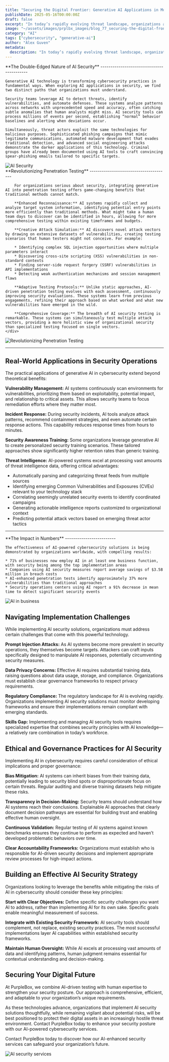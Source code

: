 ```yaml
---
title: "Securing the Digital Frontier: Generative AI Applications in Modern Cybersecurity"
publishDate: 2025-05-16T00:00:00Z
draft: false
excerpt: "In today’s rapidly evolving threat landscape, organizations are seeking innovative approaches to strengthen their security posture. Generative AI technologies present both promising innovations and concerning challenges that security professionals must navigate carefully."
image: "~/assets/images/prplbx_images/blog_77_securing-the-digital-frontier-generative-ai-applications-in-modern-cybersecurity/Securing-the-Digital-Frontier-Generative-AI-Applications-1.svg"
category: "AI"
tags: ["cybersecurity", "generative-ai"]
author: "Alex Guven"
metadata:
  description: "In today’s rapidly evolving threat landscape, organizations are seeking innovative approaches to strengthen their security posture. Generative AI technologies present both promising innovations and concerning challenges that security professionals must navigate carefully."
---
```


<div class="grid grid-cols-1 md:grid-cols-3 gap-8">
  <div class="md:col-span-2">
    **The Double-Edged Nature of AI Security**
    ------------------------------------------

    Generative AI technology is transforming cybersecurity practices in fundamental ways. When exploring AI applications in security, we find two distinct paths that organizations must understand.

    Security teams leverage AI to detect threats, identify vulnerabilities, and automate defenses. These systems analyze patterns across networks with unprecedented speed and accuracy, often catching subtle anomalies that human analysts might miss. AI security tools can process millions of events per second, establishing “normal” behavior baselines and alerting when deviations occur.

    Simultaneously, threat actors exploit the same technologies for malicious purposes. Sophisticated phishing campaigns that mimic legitimate communications, automated malware development that evades traditional detection, and advanced social engineering attacks demonstrate the darker applications of this technology. Criminal groups have already been documented using AI tools to craft convincing spear-phishing emails tailored to specific targets.
  </div>
  <div class="flex flex-col gap-8">
    <Image src={chatGptImage} alt="AI Security" />
  </div>
</div>

<div class="grid grid-cols-1 md:grid-cols-3 gap-8 mt-8">
    <div class="md:col-span-2">
        **Revolutionizing Penetration Testing**
        ---------------------------------------

        For organizations serious about security, integrating generative AI into penetration testing offers game-changing benefits that traditional methods cannot match.

        **Enhanced Reconnaissance:** AI systems rapidly collect and analyze target system information, identifying potential entry points more efficiently than traditional methods. What might take a human team days to discover can be identified in hours, allowing for more comprehensive testing within existing timeframes and budgets.

        **Creative Attack Simulation:** AI discovers novel attack vectors by drawing on extensive datasets of vulnerabilities, creating testing scenarios that human testers might not conceive. For example:

        * Identifying complex SQL injection opportunities where multiple parameters interact
        * Discovering cross-site scripting (XSS) vulnerabilities in non-standard contexts
        * Finding server-side request forgery (SSRF) vulnerabilities in API implementations
        * Detecting weak authentication mechanisms and session management flaws

        **Adaptive Testing Protocols:** Unlike static approaches, AI-driven penetration testing evolves with each assessment, continuously improving security evaluations. These systems learn from previous engagements, refining their approach based on what worked and what new vulnerabilities have emerged in the wild.

        **Comprehensive Coverage:** The breadth of AI security testing is remarkable. These systems can simultaneously test multiple attack vectors, providing a more holistic view of organizational security than specialized testing focused on single vectors.
    </div>
  <div class="flex flex-col gap-8">
    <Image src={revolutionizingPenetrationTesting} alt="Revolutionizing Penetration Testing" />
  </div>
</div>

---

**Real-World Applications in Security Operations**
--------------------------------------------------

The practical applications of generative AI in cybersecurity extend beyond theoretical benefits:

**Vulnerability Management:** AI systems continuously scan environments for vulnerabilities, prioritizing them based on exploitability, potential impact, and relationship to critical assets. This allows security teams to focus remediation efforts where they matter most.

**Incident Response:** During security incidents, AI tools analyze attack patterns, recommend containment strategies, and even automate certain response actions. This capability reduces response times from hours to minutes.

**Security Awareness Training:** Some organizations leverage generative AI to create personalized security training scenarios. These tailored approaches show significantly higher retention rates than generic training.

**Threat Intelligence:** AI-powered systems excel at processing vast amounts of threat intelligence data, offering critical advantages:

* Automatically parsing and categorizing threat feeds from multiple sources
* Identifying emerging Common Vulnerabilities and Exposures (CVEs) relevant to your technology stack
* Correlating seemingly unrelated security events to identify coordinated campaigns
* Generating actionable intelligence reports customized to organizational context
* Predicting potential attack vectors based on emerging threat actor tactics

---

<div class="grid grid-cols-1 md:grid-cols-3 gap-8 mt-8">
  <div class="md:col-span-2">
    **The Impact in Numbers**
    -------------------------

    The effectiveness of AI-powered cybersecurity solutions is being demonstrated by organizations worldwide, with compelling results:

    * 71% of businesses now employ AI in at least one business function, with security being among the top implementation areas
    * Companies using AI security measures report average savings of $3.58 million in breach costs
    * AI-enhanced penetration tests identify approximately 37% more vulnerabilities than traditional approaches
    * Security operations centers using AI report a 91% decrease in mean time to detect significant security events
  </div>
  <div>
    <Image src={screenshot1} alt="AI in business" />
  </div>
</div>


**Navigating Implementation Challenges**
----------------------------------------

While implementing AI security solutions, organizations must address certain challenges that come with this powerful technology.

**Prompt Injection Attacks:** As AI systems become more prevalent in security operations, they themselves become targets. Attackers can craft inputs specifically designed to manipulate AI responses, potentially circumventing security measures.

**Data Privacy Concerns:** Effective AI requires substantial training data, raising questions about data usage, storage, and compliance. Organizations must establish clear governance frameworks to respect privacy requirements.

**Regulatory Compliance:** The regulatory landscape for AI is evolving rapidly. Organizations implementing AI security solutions must monitor developing frameworks and ensure their implementations remain compliant with emerging standards.

**Skills Gap:** Implementing and managing AI security tools requires specialized expertise that combines security principles with AI knowledge—a relatively rare combination in today’s workforce.

**Ethical and Governance Practices for AI Security**
----------------------------------------------------

Implementing AI in cybersecurity requires careful consideration of ethical implications and proper governance:

**Bias Mitigation:** AI systems can inherit biases from their training data, potentially leading to security blind spots or disproportionate focus on certain threats. Regular auditing and diverse training datasets help mitigate these risks.

**Transparency in Decision-Making:** Security teams should understand how AI systems reach their conclusions. Explainable AI approaches that clearly document decision pathways are essential for building trust and enabling effective human oversight.

**Continuous Validation:** Regular testing of AI systems against known benchmarks ensures they continue to perform as expected and haven’t developed problematic behaviors over time.

**Clear Accountability Frameworks:** Organizations must establish who is responsible for AI-driven security decisions and implement appropriate review processes for high-impact actions.

**Building an Effective AI Security Strategy**
----------------------------------------------

Organizations looking to leverage the benefits while mitigating the risks of AI in cybersecurity should consider these key principles:

**Start with Clear Objectives:** Define specific security challenges you want AI to address, rather than implementing AI for its own sake. Specific goals enable meaningful measurement of success.

**Integrate with Existing Security Framework:** AI security tools should complement, not replace, existing security practices. The most successful implementations layer AI capabilities within established security frameworks.

**Maintain Human Oversight:** While AI excels at processing vast amounts of data and identifying patterns, human judgment remains essential for contextual understanding and decision-making.

**Securing Your Digital Future**
--------------------------------

At PurpleBox, we combine AI-driven testing with human expertise to strengthen your security posture. Our approach is comprehensive, efficient, and adaptable to your organization’s unique requirements.

As these technologies advance, organizations that implement AI security solutions thoughtfully, while remaining vigilant about potential risks, will be best positioned to protect their digital assets in an increasingly hostile threat environment. Contact PurpleBox today to enhance your security posture with our AI-powered cybersecurity services.

Contact PurpleBox today to discover how our AI-enhanced security services can safeguard your organization’s future.

<Image src={screenshot2} alt="AI security services" />

<PostFAQ />



